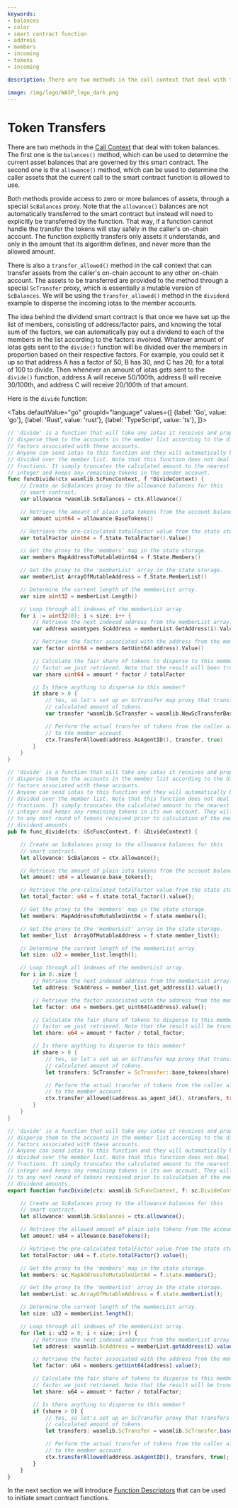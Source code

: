 ```yaml
---
keywords:
- balances
- color
- smart contract function
- address
- members
- incoming
- tokens
- incoming

description: There are two methods in the call context that deal with token balances. The balances() method can be used to determine the current asset balances. The allowance() method can be used to determine the caller assets that the function is allowed to use.

image: /img/logo/WASP_logo_dark.png
---
```


# Token Transfers

There are two methods in the [Call Context](context.mdx) that deal with token balances.
The first one is the `balances()` method, which can be used to determine the current asset
balances that are governed by this smart contract. The second one is the `allowance()`
method, which can be used to determine the caller assets that the current call to the
smart contract function is allowed to use.

Both methods provide access to zero or more balances of assets, through a special
`ScBalances` proxy. Note that the `allowance()` balances are not automatically transferred
to the smart contract but instead will need to explicitly be transferred by the function.
That way, if a function cannot handle the transfer the tokens will stay safely in the
caller's on-chain account. The function explicitly transfers only assets it understands,
and only in the amount that its algorithm defines, and never more than the allowed amount.

There is also a `transfer_allowed()` method in the call context that can transfer assets
from the caller's on-chain account to any other on-chain account. The assets to be
transferred are provided to the method through a special `ScTransfer` proxy, which is
essentially a mutable version of `ScBalances`. We will be using the `transfer_allowed()`
method in the `dividend` example to disperse the incoming iotas to the member accounts.

The idea behind the dividend smart contract is that once we have set up the list of
members, consisting of address/factor pairs, and knowing the total sum of the factors, we
can automatically pay out a dividend to each of the members in the list according to the
factors involved. Whatever amount of iotas gets sent to the `divide()` function will be
divided over the members in proportion based on their respective factors. For example, you
could set it up so that address A has a factor of 50, B has 30, and C has 20, for a total
of 100 to divide. Then whenever an amount of iotas gets sent to the `divide()` function,
address A will receive 50/100th, address B will receive 30/100th, and address C will
receive 20/100th of that amount.

Here is the `divide` function:

<Tabs defaultValue="go"
      groupId="language"
      values={[
          {label: 'Go', value: 'go'},
          {label: 'Rust', value: 'rust'},
          {label: 'TypeScript', value: 'ts'},
      ]}>

<TabItem value="go">

```go
// 'divide' is a function that will take any iotas it receives and properly
// disperse them to the accounts in the member list according to the dispersion
// factors associated with these accounts.
// Anyone can send iotas to this function and they will automatically be
// divided over the member list. Note that this function does not deal with
// fractions. It simply truncates the calculated amount to the nearest lower
// integer and keeps any remaining tokens in the sender account.
func funcDivide(ctx wasmlib.ScFuncContext, f *DivideContext) {
	// Create an ScBalances proxy to the allowance balances for this
	// smart contract.
	var allowance *wasmlib.ScBalances = ctx.Allowance()

	// Retrieve the amount of plain iota tokens from the account balance.
	var amount uint64 = allowance.BaseTokens()

	// Retrieve the pre-calculated totalFactor value from the state storage.
	var totalFactor uint64 = f.State.TotalFactor().Value()

	// Get the proxy to the 'members' map in the state storage.
	var members MapAddressToMutableUint64 = f.State.Members()

	// Get the proxy to the 'memberList' array in the state storage.
	var memberList ArrayOfMutableAddress = f.State.MemberList()

	// Determine the current length of the memberList array.
	var size uint32 = memberList.Length()

	// Loop through all indexes of the memberList array.
	for i := uint32(0); i < size; i++ {
		// Retrieve the next indexed address from the memberList array.
		var address wasmtypes.ScAddress = memberList.GetAddress(i).Value()

		// Retrieve the factor associated with the address from the members map.
		var factor uint64 = members.GetUint64(address).Value()

		// Calculate the fair share of tokens to disperse to this member based on the
		// factor we just retrieved. Note that the result will been truncated.
		var share uint64 = amount * factor / totalFactor

		// Is there anything to disperse to this member?
		if share > 0 {
			// Yes, so let's set up an ScTransfer map proxy that transfers the
			// calculated amount of tokens.
			var transfer *wasmlib.ScTransfer = wasmlib.NewScTransferBaseTokens(share)

            // Perform the actual transfer of tokens from the caller allowance
            // to the member account.
            ctx.TransferAllowed(address.AsAgentID(), transfer, true)
		}
	}
}
```

</TabItem>
<TabItem value="rust">

```rust
// 'divide' is a function that will take any iotas it receives and properly
// disperse them to the accounts in the member list according to the dispersion
// factors associated with these accounts.
// Anyone can send iotas to this function and they will automatically be
// divided over the member list. Note that this function does not deal with
// fractions. It simply truncates the calculated amount to the nearest lower
// integer and keeps any remaining tokens in its own account. They will be added
// to any next round of tokens received prior to calculation of the new
// dividend amounts.
pub fn func_divide(ctx: &ScFuncContext, f: &DivideContext) {

    // Create an ScBalances proxy to the allowance balances for this
    // smart contract.
    let allowance: ScBalances = ctx.allowance();

    // Retrieve the amount of plain iota tokens from the account balance.
    let amount: u64 = allowance.base_tokens();

    // Retrieve the pre-calculated totalFactor value from the state storage.
    let total_factor: u64 = f.state.total_factor().value();

    // Get the proxy to the 'members' map in the state storage.
    let members: MapAddressToMutableUint64 = f.state.members();

    // Get the proxy to the 'memberList' array in the state storage.
    let member_list: ArrayOfMutableAddress = f.state.member_list();

    // Determine the current length of the memberList array.
    let size: u32 = member_list.length();

    // Loop through all indexes of the memberList array.
    for i in 0..size {
        // Retrieve the next indexed address from the memberList array.
        let address: ScAddress = member_list.get_address(i).value();

        // Retrieve the factor associated with the address from the members map.
        let factor: u64 = members.get_uint64(&address).value();

        // Calculate the fair share of tokens to disperse to this member based on the
        // factor we just retrieved. Note that the result will be truncated.
        let share: u64 = amount * factor / total_factor;

        // Is there anything to disperse to this member?
        if share > 0 {
            // Yes, so let's set up an ScTransfer map proxy that transfers the
            // calculated amount of tokens.
            let transfers: ScTransfer = ScTransfer::base_tokens(share);

            // Perform the actual transfer of tokens from the caller allowance
            // to the member account.
            ctx.transfer_allowed(&address.as_agent_id(), &transfers, true);
        }
    }
}
```

</TabItem>
<TabItem value="ts">

```ts
// 'divide' is a function that will take any iotas it receives and properly
// disperse them to the accounts in the member list according to the dispersion
// factors associated with these accounts.
// Anyone can send iotas to this function and they will automatically be
// divided over the member list. Note that this function does not deal with
// fractions. It simply truncates the calculated amount to the nearest lower
// integer and keeps any remaining tokens in its own account. They will be added
// to any next round of tokens received prior to calculation of the new
// dividend amounts.
export function funcDivide(ctx: wasmlib.ScFuncContext, f: sc.DivideContext): void {

    // Create an ScBalances proxy to the allowance balances for this
    // smart contract.
    let allowance: wasmlib.ScBalances = ctx.allowance();

    // Retrieve the allowed amount of plain iota tokens from the account balance.
    let amount: u64 = allowance.baseTokens();

    // Retrieve the pre-calculated totalFactor value from the state storage.
    let totalFactor: u64 = f.state.totalFactor().value();

    // Get the proxy to the 'members' map in the state storage.
    let members: sc.MapAddressToMutableUint64 = f.state.members();

    // Get the proxy to the 'memberList' array in the state storage.
    let memberList: sc.ArrayOfMutableAddress = f.state.memberList();

    // Determine the current length of the memberList array.
    let size: u32 = memberList.length();

    // Loop through all indexes of the memberList array.
    for (let i: u32 = 0; i < size; i++) {
        // Retrieve the next indexed address from the memberList array.
        let address: wasmlib.ScAddress = memberList.getAddress(i).value();

        // Retrieve the factor associated with the address from the members map.
        let factor: u64 = members.getUint64(address).value();

        // Calculate the fair share of tokens to disperse to this member based on the
        // factor we just retrieved. Note that the result will be truncated.
        let share: u64 = amount * factor / totalFactor;

        // Is there anything to disperse to this member?
        if (share > 0) {
            // Yes, so let's set up an ScTransfer proxy that transfers the
            // calculated amount of tokens.
            let transfers: wasmlib.ScTransfer = wasmlib.ScTransfer.baseTokens(share);

            // Perform the actual transfer of tokens from the caller allowance
            // to the member account.
            ctx.transferAllowed(address.asAgentID(), transfers, true);
        }
    }
}
```

</TabItem>
</Tabs>

In the next section we will introduce [Function Descriptors](funcdesc.mdx) that can be
used to initiate smart contract functions.
